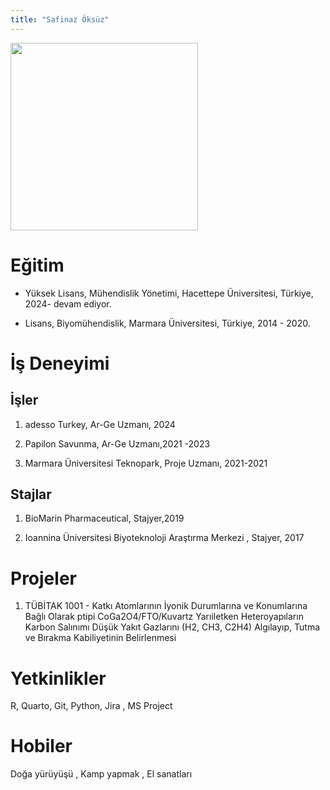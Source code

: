 ```yaml
---
title: "Safinaz Öksüz"
---
```


![](images/safinazoksuz.jpg){fig-align="center" width="300"}

# Eğitim

-   Yüksek Lisans, Mühendislik Yönetimi, Hacettepe Üniversitesi, Türkiye, 2024- devam ediyor.

-   Lisans, Biyomühendislik, Marmara Üniversitesi, Türkiye, 2014 - 2020.

# İş Deneyimi

## İşler

1.  adesso Turkey, Ar-Ge Uzmanı, 2024

2.  Papilon Savunma, Ar-Ge Uzmanı,2021 -2023

3.  Marmara Üniversitesi Teknopark, Proje Uzmanı, 2021-2021

## Stajlar

1.  BioMarin Pharmaceutical, Stajyer,2019

2.  Ioannina Üniversitesi Biyoteknoloji Araştırma Merkezi , Stajyer, 2017

# Projeler

1.  TÜBİTAK 1001 - Katkı Atomlarının İyonik Durumlarına ve Konumlarına Bağlı Olarak ptipi CoGa2O4/FTO/Kuvartz Yarıiletken Heteroyapıların Karbon Salınımı Düşük Yakıt Gazlarını (H2, CH3, C2H4) Algılayıp, Tutma ve Bırakma Kabiliyetinin Belirlenmesi

# Yetkinlikler

R, Quarto, Git, Python, Jira , MS Project

# Hobiler

Doğa yürüyüşü , Kamp yapmak , El sanatları
